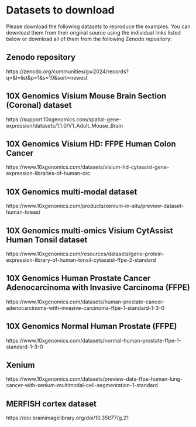 # Datasets to download

Please download the following datasets to reproduce the examples. You can download them from their original source using the individual links listed below or download all of them from  the following Zenodo repository:

## Zenodo repository

https://zenodo.org/communities/gw2024/records?q=&l=list&p=1&s=10&sort=newest


## 10X Genomics Visium Mouse Brain Section (Coronal) dataset

https://support.10xgenomics.com/spatial-gene-expression/datasets/1.1.0/V1_Adult_Mouse_Brain

## 10X Genomics Visium HD: FFPE Human Colon Cancer

https://www.10xgenomics.com/datasets/visium-hd-cytassist-gene-expression-libraries-of-human-crc

## 10X Genomics multi-modal dataset

https://www.10xgenomics.com/products/xenium-in-situ/preview-dataset-human-breast 

## 10X Genomics multi-omics Visium CytAssist Human Tonsil dataset

https://www.10xgenomics.com/resources/datasets/gene-protein-expression-library-of-human-tonsil-cytassist-ffpe-2-standard 

## 10X Genomics Human Prostate Cancer Adenocarcinoma with Invasive Carcinoma (FFPE)

https://www.10xgenomics.com/datasets/human-prostate-cancer-adenocarcinoma-with-invasive-carcinoma-ffpe-1-standard-1-3-0

## 10X Genomics Normal Human Prostate (FFPE)

https://www.10xgenomics.com/datasets/normal-human-prostate-ffpe-1-standard-1-3-0

## Xenium 

https://www.10xgenomics.com/datasets/preview-data-ffpe-human-lung-cancer-with-xenium-multimodal-cell-segmentation-1-standard

## MERFISH cortex dataset

https://doi.brainimagelibrary.org/doi/10.35077/g.21 


